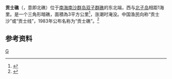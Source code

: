 {{Infobox Disputed Islands
| plural = yes
| name             =贡士礁
| image name       = 
| image caption    = 
| image size       = 
| locator map      = {{Location map+|Spratly Islands|float=center|width=300|caption=貢士礁的位置 
|places=
{{location map~ |Spratly Islands|marksize=6 |lat=11.466666 |long=114.4
|label='''貢士礁
''' |position=bottom}}
}}
| map_custom       = yes
| native name      = 
| native name link = 
| other_names         =North Reef 
| location         = [[南海|南海]]
| coordinates      = {{Coord|11|28|N|114|24|E|display=inline,title}}
| archipelago      = [[南沙群岛|南沙群岛]]
| total islands    = 
| major islands    = 
| area             =3平方公里
| length           =
| width            =
| coastline        =
| highest mount    = 
| elevation        = 
| country 1 claim                 = {{ROC}}
| country 1 claim divisions title = 區
| country 1 claim divisions       = [[高雄市|高雄市]][[旗津區|旗津區]]
| country claim                 = {{PRC}}
| country claim divisions title = [[地級市|地級市]]
| country claim divisions       = [[海南省|海南省]][[三沙市|三沙市]]
| country 2 claim                       = {{PHL}}
| country 2 claim divisions title   = 市
| country 2 claim divisions         =  [[民马罗巴区|民马罗巴区]][[巴拉望省|巴拉望省]][[卡拉扬市|卡拉扬市]]
| country 3 claim                 = {{VNM}}
| country 3 claim divisions title = 县
| country 3 claim divisions       = [[慶和省|慶和省]][[长沙岛县|长沙岛县]]
| population       = 
| population as of = 
| density          = 
| ethnic groups    = 
| additional info  =
}} 
'''贡士礁'''（{{vie|v=Đá Bắc|hn=𥒥北}}，意即北礁）位于[[南海|南海]][[南沙群岛|南沙群岛]][[双子群礁|双子群礁]]的东北端，西与[[北子岛|北子岛]]相距1海里。是一个三角形暗礁，面積為3平方公里<ref>{{Cite journal|title=A Geographical Description of the Spratly Islands and an Account of Hydrographic Surveys Amongst Those Islands|author=David Hancox, Victor Prescott|url=https://www.dur.ac.uk/ibru/publications/download/?id=229|journal=Maritime Briefing|issue=6|doi=|others=|year=1995|volume=1|page=4|pmid=|access-date=2018-08-01|archive-date=2018-02-18|archive-url=https://web.archive.org/web/20180218210954/https://www.dur.ac.uk/ibru/publications/download/?id=229|dead-url=no}}</ref>，涨潮时淹没。中国渔民向称“贡士沙”或“贡士线”，1983年公布名称为“贡士礁”。<ref>{{cite book zh |author=广东省地名委员会 |title=《南海诸岛地名资料汇编》 |format=M |edition=1 |location=广州 |publisher=广东省地图出版社 |date=1988 |pages=193|id= ISBN 80522-023-9}}</ref>

==参考资料==
{{reflist}}

{{有争议的地区小作品}}
{{South China Sea Islands}}

[[Category:南沙群岛|G]]